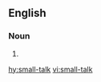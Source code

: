 ==English==

===Noun===
{{en-noun|head=[[small]]-[[talk]]|-}}

# {{alternative spelling of|small talk|lang=en}}

[[hy:small-talk]]
[[vi:small-talk]]